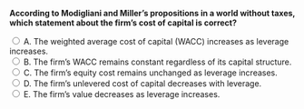 ::: {.question-block}

<form onsubmit="event.preventDefault(); checkAnswer('module7_mcq_q94')" data-correct-answer="B">
<strong style="display: block;">According to Modigliani and Miller's propositions in a world without taxes, which statement about the firm's cost of capital is correct?</strong>

<label><input type="radio" name="module7_mcq_q94" value="A"> A. The weighted average cost of capital (WACC) increases as leverage increases.</label><br>
<label><input type="radio" name="module7_mcq_q94" value="B"> B. The firm's WACC remains constant regardless of its capital structure.</label><br>
<label><input type="radio" name="module7_mcq_q94" value="C"> C. The firm's equity cost remains unchanged as leverage increases.</label><br>
<label><input type="radio" name="module7_mcq_q94" value="D"> D. The firm's unlevered cost of capital decreases with leverage.</label><br>
<label><input type="radio" name="module7_mcq_q94" value="E"> E. The firm's value decreases as leverage increases.</label><br>
</form>

<div id="feedback-module7_mcq_q94" class="feedback" data-status="" style="display:none;">
✅ Correct: B. In a no-tax world, Modigliani and Miller’s Proposition I states that the firm's total value and WACC are independent of its capital structure. Leverage only reallocates risk between debt and equity but does not affect the overall cost of capital.
</div>

:::

